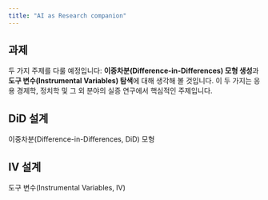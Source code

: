 ```yaml
---
title: "AI as Research companion"
---
```


## 과제

두 가지 주제를 다룰 예정입니다: **이중차분(Difference-in-Differences) 모형 생성**과 **도구 변수(Instrumental Variables) 탐색**에 대해 생각해 볼 것입니다. 이 두 가지는 응용 경제학, 정치학 및 그 외 분야의 실증 연구에서 핵심적인 주제입니다.


## DiD 설계

이중차분(Difference-in-Differences, DiD) 모형


## IV 설계

도구 변수(Instrumental Variables, IV)